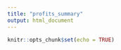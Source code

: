 ```yaml
---
title: "profits_summary"
output: html_document
---
```


```r
knitr::opts_chunk$set(echo = TRUE)
```

